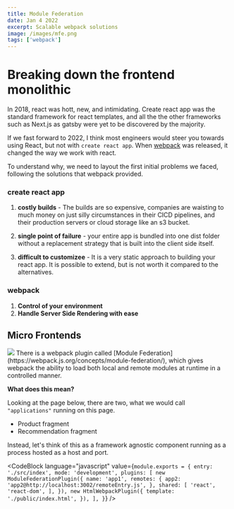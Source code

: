 ```yaml
---
title: Module Federation
date: Jan 4 2022
excerpt: Scalable webpack solutions
image: /images/mfe.png
tags: ['webpack']
---
```


# Breaking down the frontend monolithic

In 2018, react was hott, new, and intimidating. Create react app was the standard framework for react templates, and all the the other frameworks such as Next.js as gatsby were yet to be discovered by the majority.

If we fast forward to 2022, I think most engineers would steer you towards using React, but not with `create react app`. When [webpack](https://webpack.js.org/) was released, it changed the way we work with react.

To understand why, we need to layout the first initial problems we faced, following the solutions that webpack provided.

### create react app

1. **costly builds** - The builds are so expensive, companies are waisting to much money on just silly circumstances in their CICD pipelines, and their production servers or cloud storage like an s3 bucket.

2. **single point of failure** - your entire app is bundled into one dist folder without a replacement strategy that is built into the client side itself.

3. **difficult to customizee** - It is a very static approach to building your react app. It is possible to extend, but is not worth it compared to the alternatives.

### webpack

1. **Control of your environment**
2. **Handle Server Side Rendering with ease**

## Micro Frontends

<img src="/images/mfe.png" />
There is a webpack plugin called [Module Federation](https://webpack.js.org/concepts/module-federation/), which gives webpack the ability to load both local and remote modules at runtime in a controlled manner.

**What does this mean?**

Looking at the page below, there are two, what we would call `"applications"` running on this page.

- Product fragment
- Recommendation fragment

Instead, let's think of this as a framework agnostic component running as a process hosted as a host and port.

<CodeBlock language="javascript" value={`
  module.exports = {
    entry: './src/index',
    mode: 'development',
    plugins: [
      new ModuleFederationPlugin({
        name: 'app1',
        remotes: {
          app2: 'app2@http://localhost:3002/remoteEntry.js',
        },
        shared: [
          'react',
          'react-dom',
        ],
      }),
    new HtmlWebpackPlugin({
      template: './public/index.html',
    }),
  ],
}
  `} />